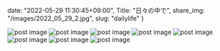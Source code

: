 date: "2022-05-29 11:30:45+09:00",
Title: "日々の中で",
share_img: "/images/2022_05_29_2.jpg",
slug: "dailylife"
}

<img src="/images/2022_05_18_1.jpg" alt="post image" />
<img src="/images/2022_05_19_1.jpg" alt="post image" />
<img src="/images/2022_05_22_1.jpg" alt="post image" />
<img src="/images/2022_05_22_2.jpg" alt="post image" />
<img src="/images/2022_05_22_3.jpg" alt="post image" />
<img src="/images/2022_05_28_1.jpg" alt="post image" />
<img src="/images/2022_05_29_1.jpg" alt="post image" />
<img src="/images/2022_05_29_2.jpg" alt="post image" />
